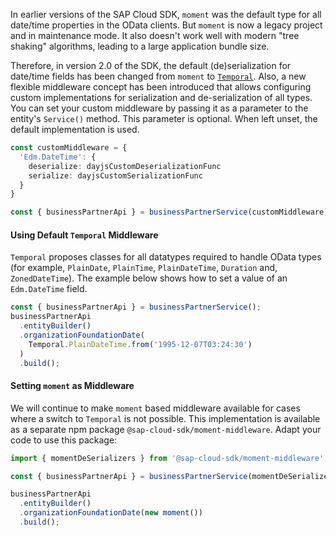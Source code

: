 In earlier versions of the SAP Cloud SDK, `moment` was the default type for all date/time properties in the OData clients. But `moment` is now a legacy project and in maintenance mode. It also doesn't work well with modern "tree shaking" algorithms, leading to a large application bundle size.

Therefore, in version 2.0 of the SDK, the default (de)serialization for date/time fields has been changed from `moment` to [`Temporal`](https://tc39.es/proposal-temporal/docs/). Also, a new flexible middleware concept has been introduced that allows configuring custom implementations for serialization and de-serialization of all types. You can set your custom middleware by passing it as a parameter to the entity's `Service()` method. This parameter is optional. When left unset, the default implementation is used.

```ts
const customMiddleware = {
  'Edm.DateTime': {
    deserialize: dayjsCustomDeserializationFunc
    serialize: dayjsCustomSerializationFunc
  }
}

const { businessPartnerApi } = businessPartnerService(customMiddleware);
```

#### Using Default `Temporal` Middleware

`Temporal` proposes classes for all datatypes required to handle OData types (for example, `PlainDate`, `PlainTime`, `PlainDateTime`, `Duration` and, `ZonedDateTime`). The example below shows how to set a value of an `Edm.DateTime` field.

```ts
const { businessPartnerApi } = businessPartnerService();
businessPartnerApi
  .entityBuilder()
  .organizationFoundationDate(
    Temporal.PlainDateTime.from('1995-12-07T03:24:30')
  )
  .build();
```

#### Setting `moment` as Middleware

We will continue to make `moment` based middleware available for cases where a switch to `Temporal` is not possible. This implementation is available as a separate npm package `@sap-cloud-sdk/moment-middleware`. Adapt your code to use this package:

```ts
import { momentDeSerializers } from '@sap-cloud-sdk/moment-middleware';

const { businessPartnerApi } = businessPartnerService(momentDeSerializers);

businessPartnerApi
  .entityBuilder()
  .organizationFoundationDate(new moment())
  .build();
```
